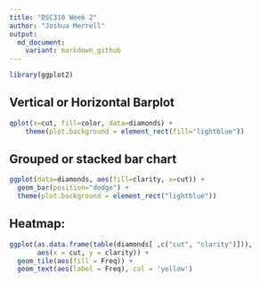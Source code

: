 ```yaml
---
title: "DSC310 Week 2"
author: "Joshua Merrell"
output: 
  md_document:
    variant: markdown_github
---
```


```r
library(ggplot2)
```

## Vertical or Horizontal Barplot
```r
qplot(x=cut, fill=color, data=diamonds) + 
    theme(plot.background = element_rect(fill="lightblue"))
```

## Grouped or stacked bar chart
```r
ggplot(data=diamonds, aes(fill=clarity, x=cut)) +
  geom_bar(position="dodge") +
  theme(plot.background = element_rect("lightblue"))
```

## Heatmap:
```r
ggplot(as.data.frame(table(diamonds[ ,c("cut", "clarity")])), 
       aes(x = cut, y = clarity)) + 
  geom_tile(aes(fill = Freq)) +
  geom_text(aes(label = Freq), col = 'yellow')
```
